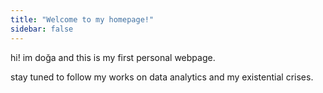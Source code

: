 ```yaml
---
title: "Welcome to my homepage!"
sidebar: false 
---
```


hi! im doğa and this is my first personal webpage.

stay tuned to follow my works on data analytics and my existential crises.




